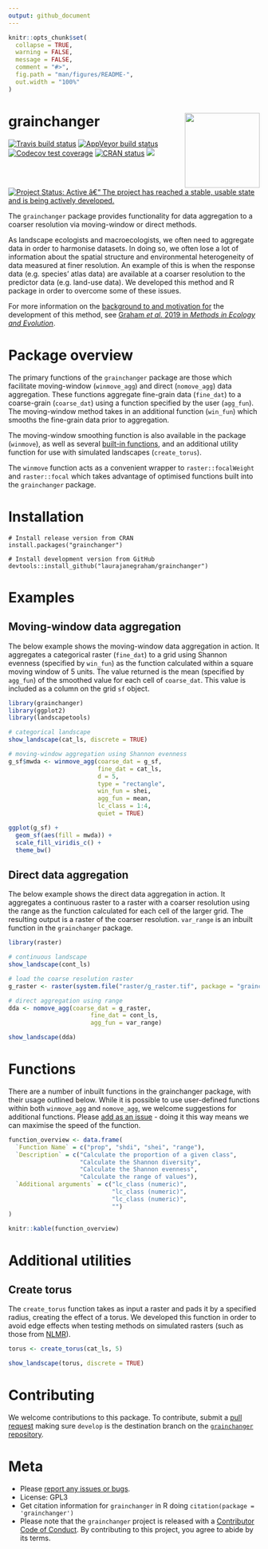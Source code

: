 ```yaml
---
output: github_document
---
```


<!-- README.md is generated from README.Rmd. Please edit that file -->

```r
knitr::opts_chunk$set(
  collapse = TRUE,
  warning = FALSE,
  message = FALSE,
  comment = "#>",
  fig.path = "man/figures/README-",
  out.width = "100%"
)
```
# grainchanger <img src="man/figures/logo.png" align="right" width="150" />

<!-- badges: start -->
[![Travis build status](https://travis-ci.org/laurajanegraham/grainchanger.svg?branch=master)](https://travis-ci.org/laurajanegraham/grainchanger)
[![AppVeyor build status](https://ci.appveyor.com/api/projects/status/github/laurajanegraham/grainchanger?branch=master&svg=true)](https://ci.appveyor.com/project/laurajanegraham/grainchanger)
[![Codecov test coverage](https://codecov.io/gh/laurajanegraham/grainchanger/branch/master/graph/badge.svg)](https://codecov.io/gh/laurajanegraham/grainchanger?branch=master)
[![CRAN status](https://www.r-pkg.org/badges/version/grainchanger)](https://cran.r-project.org/package=grainchanger)
[![](https://cranlogs.r-pkg.org/badges/grainchanger)](https://cran.r-project.org/package=grainchanger)
[![Project Status: Active â€“ The project has reached a stable, usable state and is being actively developed.](https://www.repostatus.org/badges/latest/active.svg)](https://www.repostatus.org/#active)

<!-- badges: end -->

The `grainchanger` package provides functionality for data aggregation to a coarser resolution via moving-window or direct methods. 

As landscape ecologists and macroecologists, we often need to aggregate data in order to harmonise datasets. In doing so, we often lose a lot of information about the spatial structure and environmental heterogeneity of data measured at finer resolution. An example of this is when the response data (e.g. species' atlas data) are available at a coarser resolution to the predictor data (e.g. land-use data). We developed this method and R package in order to overcome some of these issues. 

For more information on the [background to and motivation for](background.html) the development of this method, see [Graham *et al.* 2019 in *Methods in Ecology and Evolution*](https://doi.org/10.1111/2041-210X.13177). 

# Package overview

The primary functions of the `grainchanger` package are those which facilitate moving-window (`winmove_agg`) and direct (`nomove_agg`) data aggregation. These functions aggregate fine-grain data (`fine_dat`) to a coarse-grain (`coarse_dat`) using a function specified by the user (`agg_fun`). The moving-window method takes in an additional function (`win_fun`) which smooths the fine-grain data prior to aggregation. 

The moving-window smoothing function is also available in the package (`winmove`), as well as several [built-in functions](functions.html), and an additional utility function for use with simulated landscapes (`create_torus`).

The `winmove` function acts as a convenient wrapper to `raster::focalWeight` and `raster::focal` which takes advantage of optimised functions built into the `grainchanger` package. 

# Installation

```
# Install release version from CRAN
install.packages("grainchanger")

# Install development version from GitHub
devtools::install_github("laurajanegraham/grainchanger")
```

# Examples

## Moving-window data aggregation

The below example shows the moving-window data aggregation in action. It aggregates a categorical raster (`fine_dat`) to a grid using Shannon evenness (specified by `win_fun`) as the function calculated within a square moving window of 5 units. The value returned is the mean (specified by `agg_fun`) of the smoothed value for each cell of `coarse_dat`. This value is included as a column on the grid `sf` object. 

```r
library(grainchanger)
library(ggplot2)
library(landscapetools)

# categorical landscape
show_landscape(cat_ls, discrete = TRUE)

# moving-window aggregation using Shannon evenness
g_sf$mwda <- winmove_agg(coarse_dat = g_sf,
                         fine_dat = cat_ls, 
                         d = 5,
                         type = "rectangle",
                         win_fun = shei,
                         agg_fun = mean,
                         lc_class = 1:4,
                         quiet = TRUE)

ggplot(g_sf) + 
  geom_sf(aes(fill = mwda)) + 
  scale_fill_viridis_c() +
  theme_bw()
```

## Direct data aggregation

The below example shows the direct data aggregation in action. It aggregates a continuous raster to a raster with a coarser resolution using the range as the function calculated for each cell of the larger grid. The resulting output is a raster of the coarser resolution. `var_range` is an inbuilt function in the `grainchanger` package.

```r
library(raster)

# continuous landscape
show_landscape(cont_ls)

# load the coarse resolution raster
g_raster <- raster(system.file("raster/g_raster.tif", package = "grainchanger"))

# direct aggregation using range
dda <- nomove_agg(coarse_dat = g_raster,
                       fine_dat = cont_ls, 
                       agg_fun = var_range)

show_landscape(dda)
```

# Functions

There are a number of inbuilt functions in the grainchanger package, with their usage outlined below. While it is possible to use user-defined functions within both `winmove_agg` and `nomove_agg`, we welcome suggestions for additional functions. Please [add as an issue](https://github.com/laurajanegraham/grainchanger/issues) - doing it this way means we can maximise the speed of the function. 

```r
function_overview <- data.frame(
  `Function Name` = c("prop", "shdi", "shei", "range"),
  `Description` = c("Calculate the proportion of a given class", 
                    "Calculate the Shannon diversity", 
                    "Calculate the Shannon evenness", 
                    "Calculate the range of values"),
  `Additional arguments` = c("lc_class (numeric)", 
                             "lc_class (numeric)",
                             "lc_class (numeric)",
                             "")
)

knitr::kable(function_overview)
```

# Additional utilities

## Create torus

The `create_torus` function takes as input a raster and pads it by a specified radius, creating the effect of a torus. We developed this function in order to avoid edge effects when testing methods on simulated rasters (such as those from [NLMR](https://ropensci.github.io/NLMR/)). 

```r
torus <- create_torus(cat_ls, 5)

show_landscape(torus, discrete = TRUE)
```

# Contributing

We welcome contributions to this package. To contribute, submit a [pull request](https://help.github.com/en/articles/about-pull-requests) making sure `develop` is the destination branch on the [`grainchanger` repository](https://github.com/laurajanegraham/grainchanger).

# Meta

* Please [report any issues or bugs](https://github.com/laurajanegraham/grainchanger/issues/new/).
* License: GPL3
* Get citation information for `grainchanger` in R doing `citation(package = 'grainchanger')`
* Please note that the `grainchanger` project is released with a [Contributor Code of Conduct](CODE_OF_CONDUCT.md). By contributing to this project, you agree to abide by its terms.
